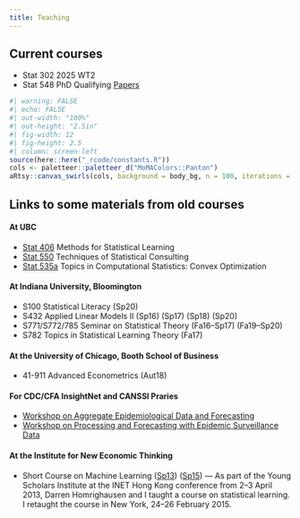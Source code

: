 ```yaml
---
title: Teaching
---
```


<!--

## Philosophy

My primary educational goal is to enhance statistical literacy and communication among my students. To me, statistical literacy means combining careful data analysis with scientific expertise to grapple with problems. Given the quantity of data available today, I want my students to learn how to engage in the type of quantitative reasoning and decision making necessary for understanding applications in the sciences, business, and public policy.

Going beyond the didacticism of basic statistical literacy, I strive to inform students about the fundamental role statistics and computation plays in the comprehension of real-world phenomena across disciplines and to motivate them to use this knowledge in their daily lives. Finally, I endeavour to cultivate curiosity in my students and to create an open and nurturing learning environment.

-->

## Current courses

- Stat 302 2025 WT2
- Stat 548 PhD Qualifying [Papers](stat548.qmd)

```r
#| warning: FALSE
#| echo: FALSE
#| out-width: "100%"
#| out-height: "2.5in"
#| fig-width: 12 
#| fig-height: 2.5
#| column: screen-left
source(here::here("_rcode/constants.R"))
cols <- paletteer::paletteer_d("MoMAColors::Panton")
aRtsy::canvas_swirls(cols, background = body_bg, n = 100, iterations = 400)
```


## Links to some materials from old courses

#### At UBC

- [Stat 406](https://ubc-stat.github.io/stat-406/) Methods for Statistical Learning
- [Stat 550](https://ubc-stat.github.io/stat-550/) Techniques of Statistical Consulting
- [Stat 535a](https://ubc-stat.github.io/stat-535-convexopt) Topics in Computational Statistics: Convex Optimization

#### At Indiana University, Bloomington

- S100 Statistical Literacy (Sp20)
- S432 Applied Linear Models II (Sp16) (Sp17) (Sp18) (Sp20)
- S771/S772/785 Seminar on Statistical Theory (Fa16--Sp17) (Fa19--Sp20)
- S782 Topics in Statistical Learning Theory (Fa17)

#### At the University of Chicago, Booth School of Business

- 41-911 Advanced Econometrics (Aut18)

#### For CDC/CFA InsightNet and CANSSI Praries

- [Workshop on Aggregate Epidemiological Data and Forecasting](https://cmu-delphi.github.io/insightnet-workshop-2024/)
- [Workshop on Processing and Forecasting with Epidemic Surveillance Data](https://dajmcdon.github.io/canssip-epidata-2025/)

#### At the Institute for New Economic Thinking

- Short Course on Machine Learning ([Sp13](inet2013.qmd)) ([Sp15](inet2015.qmd)) --- As part of the Young Scholars Institute at the INET Hong Kong conference from 2--3 April 2013, Darren Homrighausen and I taught a course on statistical learning. I retaught the course in New York, 24--26 February 2015.
